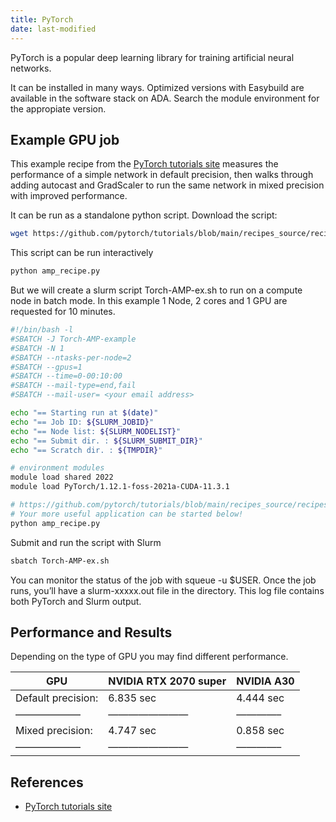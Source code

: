 ```yaml
---
title: PyTorch
date: last-modified
---
```


PyTorch is a popular deep learning library for training artificial neural networks. 

It can be installed in many ways. Optimized versions with Easybuild are available in the software stack on ADA. Search the module environment for the appropiate version.

## Example GPU job

This example recipe from the [PyTorch tutorials site](https://pytorch.org/tutorials/recipes/recipes/amp_recipe.html) measures the performance of a simple network in default precision, then walks through adding autocast and GradScaler to run the same network in mixed precision with improved performance.

It can be run as a standalone python script.
Download the script:
```sh
wget https://github.com/pytorch/tutorials/blob/main/recipes_source/recipes/amp_recipe.py
```

This script can be run interactively
```sh    
python amp_recipe.py
```

But we will create a slurm script Torch-AMP-ex.sh to run on a compute node in batch mode. In this example 1 Node, 2 cores and 1 GPU are requested for 10 minutes. 
```sh
#!/bin/bash -l
#SBATCH -J Torch-AMP-example
#SBATCH -N 1
#SBATCH --ntasks-per-node=2
#SBATCH --gpus=1
#SBATCH --time=0-00:10:00
#SBATCH --mail-type=end,fail
#SBATCH --mail-user= <your email address>

echo "== Starting run at $(date)"
echo "== Job ID: ${SLURM_JOBID}"
echo "== Node list: ${SLURM_NODELIST}"
echo "== Submit dir. : ${SLURM_SUBMIT_DIR}"
echo "== Scratch dir. : ${TMPDIR}"

# environment modules
module load shared 2022
module load PyTorch/1.12.1-foss-2021a-CUDA-11.3.1

# https://github.com/pytorch/tutorials/blob/main/recipes_source/recipes/amp_recipe.py
# Your more useful application can be started below!
python amp_recipe.py
```
Submit and run the script with Slurm
```sh
sbatch Torch-AMP-ex.sh
```

You can monitor the status of the job with squeue -u $USER. Once the job runs, you'll have a slurm-xxxxx.out file in the directory. This log file contains both PyTorch and Slurm output.

## Performance and Results

Depending on the type of GPU you may find different performance.

GPU                 | NVIDIA RTX 2070 super  | NVIDIA A30       
--------------------|------------------------|--------------
Default precision:  |  6.835 sec             | 4.444 sec
--------------------|------------------------|--------------
Mixed precision:    |  4.747 sec             | 0.858 sec
--------------------|------------------------|--------------

## References
* [PyTorch tutorials site](https://pytorch.org/tutorials/recipes/recipes/amp_recipe.html)
